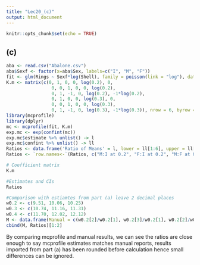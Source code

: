 ---
title: "Lec20_(c)"
output: html_document
---

```{r setup, include=FALSE}
knitr::opts_chunk$set(echo = TRUE)
```

## (c)

```{r}
aba <- read.csv("Abalone.csv")
aba$Sexf <- factor(x=aba$Sex, labels=c("I", "M", "F"))
fit <- glm(Rings ~ Sexf*log(Shell), family = poisson(link = "log"), data = aba)
K.m <- matrix(c(0, 1, 0, 0, log(0.2), 0,
                 0, 0, 1, 0, 0, log(0.2),
                 0, 1, -1, 0, log(0.2), -1*log(0.2),
                 0, 1, 0, 0, log(0.3), 0,
                 0, 0, 1, 0, 0, log(0.3),
                 0, 1, -1, 0, log(0.3), -1*log(0.3)), nrow = 6, byrow = TRUE)
library(mcprofile)
library(dplyr)
mc <- mcprofile(fit, K.m)
exp.mc <- exp(confint(mc))
exp.mc$estimate %>% unlist() -> l
exp.mc$confint %>% unlist() -> ll
Ratios <- data.frame('Ratio of Means' = l, lower = ll[1:6], upper = ll[7:12])
Ratios <- `row.names<-`(Ratios, c("M:I at 0.2", "F:I at 0.2", "M:F at 0.2", "M:I at 0.3", "F:I at 0.3", "M:F at 0.3"))
```
```{r}
# Coefficient matrix
K.m
```
```{r}
#Estimates and CIs
Ratios
```
```{r}
#Comparison with estiamtes from part (a) leave 2 decimal places
w0.2 <- c(9.51, 10.06, 10.25)
w0.3 <- c(10.74, 11.16, 11.31)
w0.4 <- c(11.70, 12.02, 12.12)
M <- data.frame(Manual = c(w0.2[2]/w0.2[1], w0.2[3]/w0.2[1], w0.2[2]/w0.2[3], w0.3[2]/w0.3[1], w0.3[3]/w0.3[1], w0.3[2]/w0.3[3]))
cbind(M, Ratios)[1:2]
```
By comparing mcprofile and manual results, we can see the ratios are close enough to say mcprofile estimates matches manual reports, results imported from part (a) has been rounded before calculation hence small differences can be ignored.
